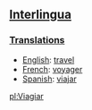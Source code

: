 ==[[Interlingua]]==
===[[Translations]]===

*[[English]]: [[travel]]
*[[French]]: [[voyager]]
*[[Spanish]]: [[viajar]]

[[pl:Viagiar]]
